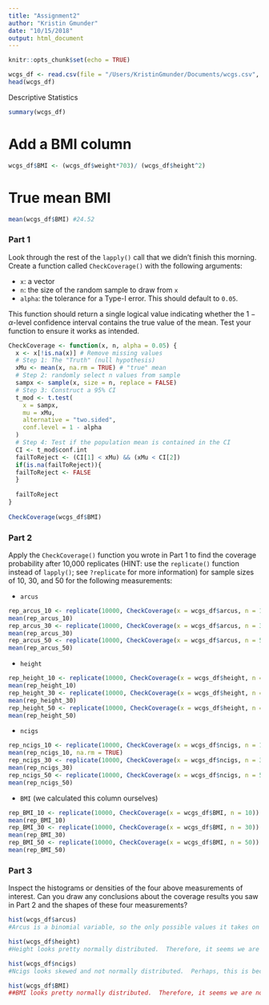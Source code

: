```yaml
---
title: "Assignment2"
author: "Kristin Gmunder"
date: "10/15/2018"
output: html_document
---
```


```r
knitr::opts_chunk$set(echo = TRUE)
```

```r
wcgs_df <- read.csv(file = "/Users/KristinGmunder/Documents/wcgs.csv", header = TRUE, stringsAsFactors = FALSE)
head(wcgs_df)
```

####### Descriptive Statistics ##############################################################
```r
summary(wcgs_df)
```

# Add a BMI column
```r
wcgs_df$BMI <- (wcgs_df$weight*703)/ (wcgs_df$height^2)
```  

# True mean BMI
```r
mean(wcgs_df$BMI) #24.52
```


### Part 1
Look through the rest of the `lapply()` call that we didn't finish this morning. Create a function called `CheckCoverage()` with the following arguments:

- `x`: a vector
- `n`: the size of the random sample to draw from `x`
- `alpha`: the tolerance for a Type-I error. This should default to `0.05`.

This function should return a single logical value indicating whether the $1- \alpha$-level confidence interval contains the true value of the mean. Test your function to ensure it works as intended.

```r
CheckCoverage <- function(x, n, alpha = 0.05) {
  x <- x[!is.na(x)] # Remove missing values
  # Step 1: The "Truth" (null hypothesis)
  xMu <- mean(x, na.rm = TRUE) # "true" mean
  # Step 2: randomly select n values from sample
  sampx <- sample(x, size = n, replace = FALSE)
  # Step 3: Construct a 95% CI
  t_mod <- t.test(
    x = sampx,
    mu = xMu,
    alternative = "two.sided",
    conf.level = 1 - alpha
  )
  # Step 4: Test if the population mean is contained in the CI
  CI <- t_mod$conf.int
  failToReject <- (CI[1] < xMu) && (xMu < CI[2])      
  if(is.na(failToReject)){
  failToReject <- FALSE
  }
  
  failToReject
}      
  
CheckCoverage(wcgs_df$BMI)

```


### Part 2
Apply the `CheckCoverage()` function you wrote in Part 1 to find the coverage probability after 10,000 replicates (HINT: use the `replicate()` function instead of `lapply()`; see `?replicate` for more information) for sample sizes of 10, 30, and 50 for the following measurements:

- `arcus`
```r
rep_arcus_10 <- replicate(10000, CheckCoverage(x = wcgs_df$arcus, n = 10))
mean(rep_arcus_10)
rep_arcus_30 <- replicate(10000, CheckCoverage(x = wcgs_df$arcus, n = 30))
mean(rep_arcus_30)
rep_arcus_50 <- replicate(10000, CheckCoverage(x = wcgs_df$arcus, n = 50))
mean(rep_arcus_50)
```

- `height`
```r
rep_height_10 <- replicate(10000, CheckCoverage(x = wcgs_df$height, n = 10))
mean(rep_height_10)
rep_height_30 <- replicate(10000, CheckCoverage(x = wcgs_df$height, n = 30))
mean(rep_height_30)
rep_height_50 <- replicate(10000, CheckCoverage(x = wcgs_df$height, n = 50))
mean(rep_height_50)
```

- `ncigs`
```r
rep_ncigs_10 <- replicate(10000, CheckCoverage(x = wcgs_df$ncigs, n = 10))
mean(rep_ncigs_10, na.rm = TRUE)
rep_ncigs_30 <- replicate(10000, CheckCoverage(x = wcgs_df$ncigs, n = 30))
mean(rep_ncigs_30)
rep_ncigs_50 <- replicate(10000, CheckCoverage(x = wcgs_df$ncigs, n = 50))
mean(rep_ncigs_50)
```

- `BMI` (we calculated this column ourselves)
```r
rep_BMI_10 <- replicate(10000, CheckCoverage(x = wcgs_df$BMI, n = 10))
mean(rep_BMI_10)
rep_BMI_30 <- replicate(10000, CheckCoverage(x = wcgs_df$BMI, n = 30))
mean(rep_BMI_30)
rep_BMI_50 <- replicate(10000, CheckCoverage(x = wcgs_df$BMI, n = 50))
mean(rep_BMI_50)
```

### Part 3
Inspect the histograms or densities of the four above measurements of interest. Can you draw any conclusions about the coverage results you saw in Part 2 and the shapes of these four measurements?
```r
hist(wcgs_df$arcus)
#Arcus is a binomial variable, so the only possible values it takes on are 0 and 1.  Therefore, since this data is not normally distributed, it may be more likely that we make an error (either type I or type II), since we are violating an assumption of hypothesis testing.  The coverage results in the size 10 sample of arcus was 0.98 which is a bit higher than we were expecting.  Perhaps, the lack of normality in the data is the cause of this.

hist(wcgs_df$height)
#Height looks pretty normally distributed.  Therefore, it seems we are not violating the assumption of normality when we do hypothesis testing.  Our coverage results for all three sizes are very close to what we were expecting.

hist(wcgs_df$ncigs)
#Ncigs looks skewed and not normally distributed.  Perhaps, this is becuase there are many non-smokers in the population, thus skewing the number of cigarettes more towards 0.  Therefore, it is highly likely we are violating an assumption of hypothesis testing as our data is not normally distributed.  The coverage results in the size 10 sample of arcus was 0.92 which is a bit lower than we were expecting.  Perhaps, the lack of normality in the data is the cause of this.

hist(wcgs_df$BMI)
##BMI looks pretty normally distributed.  Therefore, it seems we are not violating the assumption of normality when we do hypothesis testing.  Our coverage results for all three sizes are very close to what we were expecting (0.95).
```

